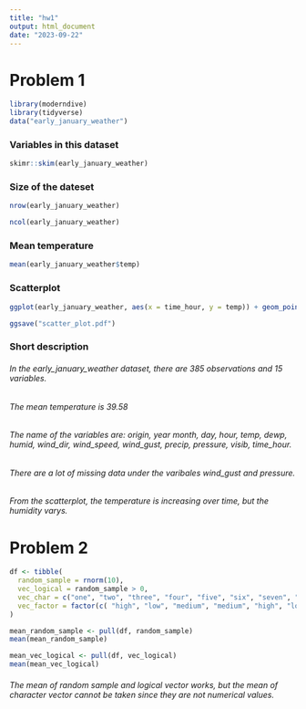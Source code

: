 ```yaml
---
title: "hw1"
output: html_document
date: "2023-09-22"
---
```


# Problem 1

```r
library(moderndive)
library(tidyverse)
data("early_january_weather")
```
### Variables in this dataset

```r
skimr::skim(early_january_weather)
```
### Size of the dateset

```r
nrow(early_january_weather)

ncol(early_january_weather)
```
### Mean temperature
```r
mean(early_january_weather$temp)
```
### Scatterplot
```r

ggplot(early_january_weather, aes(x = time_hour, y = temp)) + geom_point(aes(col = humid)) + labs(y = "Temperature", x = "Time", title = "Different Time Temperature")

ggsave("scatter_plot.pdf")

```

### Short description

###### In the early_january_weather dataset, there are 385 observations and 15 variables. 
###### The mean temperature is 39.58 
###### The name of the variables are: origin, year month, day, hour, temp, dewp, humid, wind_dir, wind_speed, wind_gust, precip, pressure, visib, time_hour. 
###### There are a lot of missing data under the varibales wind_gust and pressure. 
###### From the scatterplot, the temperature is increasing over time, but the humidity varys. 

# Problem 2
```r
df <- tibble(
  random_sample = rnorm(10), 
  vec_logical = random_sample > 0,
  vec_char = c("one", "two", "three", "four", "five", "six", "seven", "eight", "nine", "ten"), 
  vec_factor = factor(c( "high", "low", "medium", "medium", "high", "low", "high", "low", "low", "medium"))
)

mean_random_sample <- pull(df, random_sample)
mean(mean_random_sample)

mean_vec_logical <- pull(df, vec_logical)
mean(mean_vec_logical)

```
###### The mean of random sample and logical vector works, but the mean of character vector cannot be taken since they are not numerical values. 
